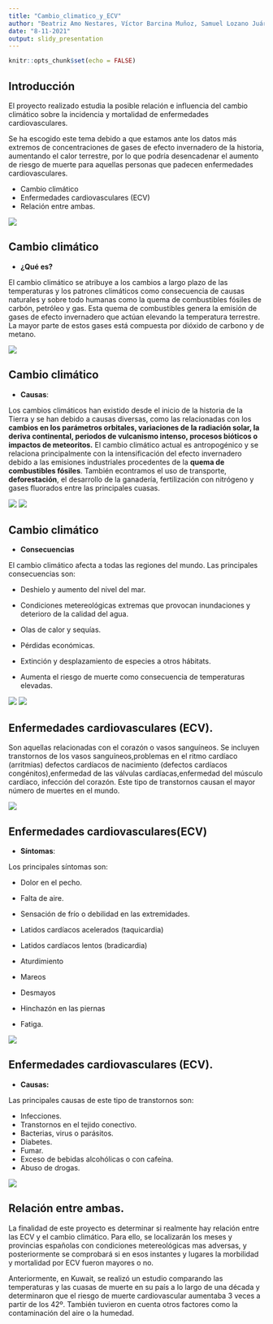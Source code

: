 ```yaml
---
title: "Cambio_climatico_y_ECV"
author: "Beatriz Amo Nestares, Víctor Barcina Muñoz, Samuel Lozano Juárez"
date: "8-11-2021"
output: slidy_presentation
---
```


```r
knitr::opts_chunk$set(echo = FALSE)
```

## Introducción
El proyecto realizado estudia la posible relación e influencia del cambio climático sobre la incidencia y mortalidad de enfermedades cardiovasculares.

Se ha escogido este tema debido a que estamos ante los datos más extremos de concentraciones de gases de efecto invernadero de la historia, aumentando el calor terrestre, por lo que podría desencadenar el aumento de riesgo de muerte para aquellas personas que padecen enfermedades cardiovasculares. 

- Cambio climático
- Enfermedades cardiovasculares (ECV)
- Relación entre ambas. 

![](https://ih1.redbubble.net/image.1167929045.9498/pp,840x830-pad,1000x1000,f8f8f8.jpg)

## Cambio climático
- __¿Qué es?__

El cambio climático se atribuye a los cambios a largo plazo de las temperaturas y los patrones climáticos como consecuencia de causas naturales y sobre todo humanas como la quema de combustibles fósiles de carbón, petróleo y gas. 
Esta quema de combustibles genera la emisión de gases de efecto invernadero que actúan elevando la temperatura terrestre. La mayor parte de estos gases está compuesta por dióxido de carbono y de metano.

![](https://www.socialistasvascos.com/imagenes/noticias/CAMBIO-CLIMATICO-et.jpg)




## Cambio climático
- __Causas__:

Los cambios climáticos han existido desde el inicio de la historia de la Tierra y se han debido a causas diversas, como las relacionadas con los __cambios en los parámetros orbitales, variaciones de la radiación solar, la deriva continental, periodos de vulcanismo intenso, procesos bióticos o impactos de meteoritos.__
El cambio climático actual es antropogénico y se relaciona principalmente con la intensificación del efecto invernadero debido a las emisiones industriales procedentes de la __quema de combustibles fósiles__. También econtramos el uso de transporte, __deforestación__, el desarrollo de la ganadería, fertilización con nitrógeno y gases fluorados entre las principales cuasas. 

![](https://e00-elmundo.uecdn.es/elmundo/imagenes/2011/11/21/natura/1321871748_0.jpg)
![](https://bacatastereo.com/wp-content/uploads/2021/02/Nueva-politica-contra-la-deforestacion.jpg)

## Cambio climático
- __Consecuencias__

El cambio climático afecta a todas las regiones del mundo. Las principales consecuencias son: 

- Deshielo y aumento del nivel del mar. 

- Condiciones metereológicas extremas que provocan inundaciones y deterioro de la calidad del agua.

- Olas de calor y sequías.

- Pérdidas económicas.

- Extinción y desplazamiento de especies a otros hábitats. 

- Aumenta el riesgo de muerte como consecuencia de temperaturas elevadas. 


![](https://geoinnova.org/wp-content/uploads/2021/08/deshielo-artico.jpg)
![](https://www.meteorologiaenred.com/wp-content/uploads/2016/07/calor-830x691.jpg)


## Enfermedades cardiovasculares (ECV).

Son aquellas relacionadas con el corazón o vasos sanguíneos. Se incluyen transtornos de los vasos sanguíneos,problemas en el ritmo cardíaco (arritmias) defectos cardíacos de nacimiento (defectos cardíacos congénitos),enfermedad de las válvulas cardíacas,enfermedad del músculo cardíaco, infección del corazón.
Este tipo de transtornos causan el mayor número de muertes en el mundo. 

![](https://plustatic.com/292/conversions/enfermedades-cardiovasculares-large.jpg)


## Enfermedades cardiovasculares(ECV)
- __Síntomas__: 

Los principales síntomas son: 

- Dolor en el pecho. 

- Falta de aire. 

- Sensación de frío o debilidad en las extremidades. 

- Latidos cardíacos acelerados (taquicardia)

- Latidos cardíacos lentos (bradicardia)

- Aturdimiento

- Mareos

- Desmayos

- Hinchazón en las piernas

- Fatiga. 


![](http://hsbnoticias.com/sites/default/files/2021-10/enfermedades_cardiovasculares.jpg)

## Enfermedades cardiovasculares (ECV).
- __Causas:__

Las principales causas de este tipo de transtornos son:

- Infecciones.
- Transtornos en el tejido conectivo.
- Bacterias, virus o parásitos.
- Diabetes.
- Fumar.
- Exceso de bebidas alcohólicas o con cafeína.
- Abuso de drogas. 

![](https://thumbs.dreamstime.com/b/gente-con-malos-h%C3%A1bitos-adicci%C3%B3n-las-drogas-y-los-juegos-drogadicci%C3%B3n-al-juego-comiendo-comida-chatarra-apostando-estilos-de-199569418.jpg)

## Relación entre ambas. 

La finalidad de este proyecto es determinar si realmente hay relación entre las ECV y el cambio climático. Para ello, se localizarán los meses  y provincias españolas con condiciones metereológicas mas adversas, y posteriormente se comprobará si en esos instantes y lugares la morbilidad y mortalidad por ECV fueron mayores o no. 

Anteriormente, en Kuwait, se realizó un estudio comparando las temperaturas y las cuasas de muerte en su país a lo largo de una década y determinaron que el riesgo de muerte cardiovascular aumentaba 3 veces a partir de los 42º. También tuvieron en cuenta otros factores como la contaminación del aire o la humedad. 